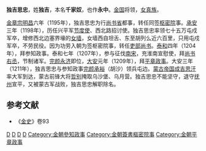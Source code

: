 '''独吉思忠'''，姓'''独吉'''，本名'''千家奴'''，也作'''永中'''。[[金国|金国]]将领，[[女真族|女真族]]。

[[金章宗|金章宗]][[明昌|明昌]]六年（1195年），独吉思忠为行[[尚书省|尚书省]]都事，转任同签[[枢密院|枢密院]]事。[[承安_(金朝)|承安]]三年（1198年），历任兴平军[[节度使|节度使]]、西北路招讨使。独吉思忠率领七十五万屯戍军卒，增修西北边塞界壕的[[女墙|女墙]]，女墙西自坦舌、东至胡列么近六百里，只用屯戍军卒，不劳民役。因为功劳入朝为签枢密院事，转任[[吏部尚书|吏部尚书]]。[[泰和|泰和]]四年（1204年），拜参知政事。泰和七年（1207年），参与征伐[[南宋|南宋]]，充淮南宣慰使，拜[[尚书右丞|尚书右丞]]，节制诸军。[[完颜永济|完颜永济]]即位，[[大安_(金朝)|大安]]元年（1209年），拜[[平章政事|平章政事]]。大安三年（1211年），独吉思忠与参知政事[[完颜承裕|完颜承裕]]（胡沙）领兵屯边。[[蒙古帝国|蒙古帝国]][[成吉思汗|成吉思汗]]率大军到达，蒙古前锋大将[[哲别|哲别]]掩取乌沙堡、乌月营。独吉思忠不能坚守，退守[[抚州|抚州]]宣平，又被蒙古军战败，独吉思忠解职除名。
== 参考文献 ==
*《[[金史|金史]]》卷93
[[Category:金朝尚书右丞|D]]
[[Category:金朝军事人物|D]]
[[Category:金朝吏部尚书|D]]
[[Category:金朝女真人|D]]
[[Category:金朝參知政事|Category:金朝參知政事]]
[[Category:金朝簽書樞密院事|Category:金朝簽書樞密院事]]
[[Category:金朝平章政事|Category:金朝平章政事]]